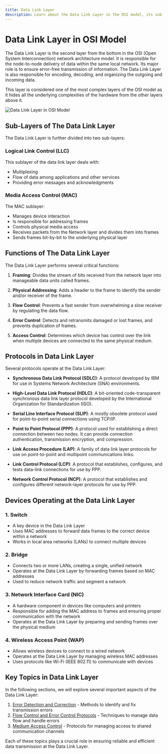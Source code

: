 ```yaml
---
title: Data Link Layer
description: Learn about the Data Link Layer in the OSI model, its sub-layers, functions, protocols, and devices.
---
```


# Data Link Layer in OSI Model

The Data Link Layer is the second layer from the bottom in the OSI (Open System Interconnection) network architecture model. It is responsible for the node-to-node delivery of data within the same local network. Its major role is to ensure error-free transmission of information. The Data Link Layer is also responsible for encoding, decoding, and organizing the outgoing and incoming data.

This layer is considered one of the most complex layers of the OSI model as it hides all the underlying complexities of the hardware from the other layers above it.

<img className="max-w-xl w-full rounded-xl mx-auto" src="https://imgs.search.brave.com/_1VfySgw6V5YfgYrFCeJRMXrUUgC4-KHOcG2pv621NQ/rs:fit:860:0:0:0/g:ce/aHR0cHM6Ly93d3cu/bGlmZXdpcmUuY29t/L3RobWIvZi0wUUlJ/MGJLbmJobEJPOHJ3/eVpnSThKTVY4PS8x/NTAweDAvZmlsdGVy/czpub191cHNjYWxl/KCk6bWF4X2J5dGVz/KDE1MDAwMCk6c3Ry/aXBfaWNjKCkvbGF5/ZXJzLW9mLXRoZS1v/c2ktbW9kZWwtaWxs/dXN0cmF0ZWQtODE4/MDE3LWZpbmFsdjEt/My1jdC05ZDNlMWJm/NDRhNTU0ZTNkYjMx/ZjcwNjIwMWZjNjlm/Ni5wbmc" alt="Data Link Layer in OSI Model" />

## Sub-Layers of The Data Link Layer

The Data Link Layer is further divided into two sub-layers:

### Logical Link Control (LLC)

This sublayer of the data link layer deals with:
- Multiplexing
- Flow of data among applications and other services
- Providing error messages and acknowledgments

### Media Access Control (MAC)

The MAC sublayer:
- Manages device interaction
- Is responsible for addressing frames
- Controls physical media access
- Receives packets from the Network layer and divides them into frames
- Sends frames bit-by-bit to the underlying physical layer

## Functions of The Data Link Layer

The Data Link Layer performs several critical functions:

1. **Framing**: Divides the stream of bits received from the network layer into manageable data units called frames.

2. **Physical Addressing**: Adds a header to the frame to identify the sender and/or receiver of the frame.

3. **Flow Control**: Prevents a fast sender from overwhelming a slow receiver by regulating the data flow.

4. **Error Control**: Detects and retransmits damaged or lost frames, and prevents duplication of frames.

5. **Access Control**: Determines which device has control over the link when multiple devices are connected to the same physical medium.

## Protocols in Data Link Layer

Several protocols operate at the Data Link Layer:

- **Synchronous Data Link Protocol (SDLC)**: A protocol developed by IBM for use in Systems Network Architecture (SNA) environments.

- **High-Level Data Link Protocol (HDLC)**: A bit-oriented code-transparent synchronous data link layer protocol developed by the International Organization for Standardization (ISO).

- **Serial Line Interface Protocol (SLIP)**: A mostly obsolete protocol used for point-to-point serial connections using TCP/IP.

- **Point to Point Protocol (PPP)**: A protocol used for establishing a direct connection between two nodes. It can provide connection authentication, transmission encryption, and compression.

- **Link Access Procedure (LAP)**: A family of data link layer protocols for use on point-to-point and multipoint communications links.

- **Link Control Protocol (LCP)**: A protocol that establishes, configures, and tests data-link connections for use by PPP.

- **Network Control Protocol (NCP)**: A protocol that establishes and configures different network-layer protocols for use by PPP.

## Devices Operating at the Data Link Layer

### 1. Switch
- A key device in the Data Link Layer
- Uses MAC addresses to forward data frames to the correct device within a network
- Works in local area networks (LANs) to connect multiple devices

### 2. Bridge
- Connects two or more LANs, creating a single, unified network
- Operates at the Data Link Layer by forwarding frames based on MAC addresses
- Used to reduce network traffic and segment a network

### 3. Network Interface Card (NIC)
- A hardware component in devices like computers and printers
- Responsible for adding the MAC address to frames and ensuring proper communication with the network
- Operates at the Data Link Layer by preparing and sending frames over the physical medium

### 4. Wireless Access Point (WAP)
- Allows wireless devices to connect to a wired network
- Operates at the Data Link Layer by managing wireless MAC addresses
- Uses protocols like Wi-Fi (IEEE 802.11) to communicate with devices

## Key Topics in Data Link Layer

In the following sections, we will explore several important aspects of the Data Link Layer:

1. [Error Detection and Correction](/docs/fundamentals/osi-model/data-link-layer/error-detection-correction) - Methods to identify and fix transmission errors
2. [Flow Control and Error Control Protocols](/docs/fundamentals/osi-model/data-link-layer/flow-error-control) - Techniques to manage data flow and handle errors
3. [Medium Access Control](/docs/fundamentals/osi-model/data-link-layer/medium-access) - Protocols for managing access to shared communication channels

Each of these topics plays a crucial role in ensuring reliable and efficient data transmission at the Data Link Layer.
